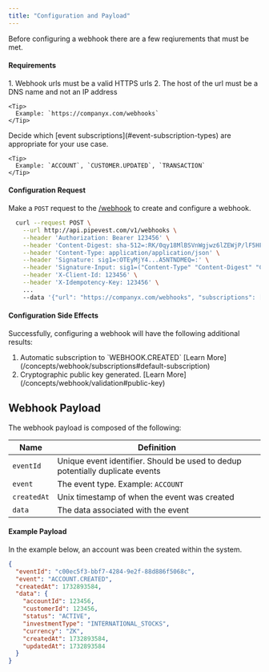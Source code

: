 ```yaml
---
title: "Configuration and Payload"
---
```


<Note>
  Before configuring a webhook there are a few reqiurements that must be met.
</Note>

#### Requirements

<Steps>
  <Step title="Define Webook Url">
    1. Webhook urls must be a valid HTTPS urls
    2. The host of the url must be a DNS name and not an IP address

    <Tip>
      Example: `https://companyx.com/webhooks`
    </Tip>

  </Step>
  <Step title="Determine Event Subscriptions">
    Decide which [event subscriptions](#event-subscription-types) are appropriate for your use case.

    <Tip>
      Example: `ACCOUNT`, `CUSTOMER.UPDATED`, `TRANSACTION`
    </Tip>

  </Step>
</Steps>

#### Configuration Request

Make a `POST` request to the [/webhook](/api-reference/endpoint/webhooks/create) to create and configure a webhook.

```bash
  curl --request POST \
    --url http://api.pipevest.com/v1/webhooks \
    --header 'Authorization: Bearer 123456' \
    --header 'Content-Digest: sha-512=:RK/0qy18MlBSVnWgjwz6lZEWjP/lF5HF9bvEF8FabDg=:' \
    --header 'Content-Type: application/application/json' \
    --header 'Signature: sig1=:OTEyMjY4...A5NTNDMEQ=:' \
    --header 'Signature-Input: sig1=("Content-Type" "Content-Digest" "Content-Length" "Authorization" "X-Client-Id" "X-Idempotency-Key" "@method" "@target-uri" "@path" "@query");keyid="staging-pipevest-ed25519";created=1732893484;expires=1732893584' \
    --header 'X-Client-Id: 123456' \
    --header 'X-Idempotency-Key: 123456' \
    ...
    --data '{"url": "https://companyx.com/webhooks", "subscriptions": ["ACCOUNT", "CUSTOMER.UPDATED", "TRANSACTION"]}'
```

#### Configuration Side Effects

Successfully, configuring a webhook will have the following additional results:

1. <div>
     Automatic subscription to `WEBHOOK.CREATED` <Icon icon="lightbulb" />
     [Learn More](/concepts/webhook/subscriptions#default-subscription)
   </div>
2. <div>
     Cryptographic public key generated. <Icon icon="lightbulb" />
     [Learn More](/concepts/webhook/validation#public-key)
   </div>

## Webhook Payload

The webhook payload is composed of the following:

| Name        | Definition                                                                    |
| ----------- | ----------------------------------------------------------------------------- |
| `eventId`   | Unique event identifier. Should be used to dedup potentially duplicate events |
| `event`     | The event type. Example: `ACCOUNT`                                            |
| `createdAt` | Unix timestamp of when the event was created                                  |
| `data`      | The data associated with the event                                            |

#### Example Payload

In the example below, an account was been created within the system.

```json
{
  "eventId": "c00ec5f3-bbf7-4284-9e2f-88d886f5068c",
  "event": "ACCOUNT.CREATED",
  "createdAt": 1732893584,
  "data": {
    "accountId": 123456,
    "customerId": 123456,
    "status": "ACTIVE",
    "investmentType": "INTERNATIONAL_STOCKS",
    "currency": "ZK",
    "createdAt": 1732893584,
    "updatedAt": 1732893584
  }
}
```

